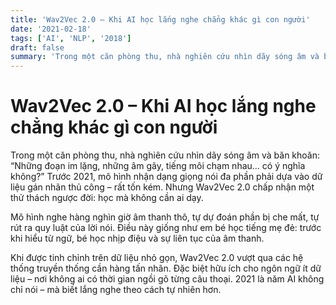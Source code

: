 ```yaml
---
title: 'Wav2Vec 2.0 – Khi AI học lắng nghe chẳng khác gì con người'
date: '2021-02-18'
tags: ['AI', 'NLP', '2018']
draft: false
summary: 'Trong một căn phòng thu, nhà nghiên cứu nhìn dãy sóng âm và băn khoăn: “Những đoạn im lặng, những âm'
---
```


# Wav2Vec 2.0 – Khi AI học lắng nghe chẳng khác gì con người

Trong một căn phòng thu, nhà nghiên cứu nhìn dãy sóng âm và băn khoăn: “Những đoạn im lặng, những âm gãy, tiếng môi chạm nhau… có ý nghĩa không?” Trước 2021, mô hình nhận dạng giọng nói đa phần phải dựa vào dữ liệu gán nhãn thủ công – rất tốn kém. Nhưng Wav2Vec 2.0 chấp nhận một thử thách ngược đời: học mà không cần ai dạy.

Mô hình nghe hàng nghìn giờ âm thanh thô, tự dự đoán phần bị che mất, tự rút ra quy luật của lời nói. Điều này giống như em bé học tiếng mẹ đẻ: trước khi hiểu từ ngữ, bé học nhịp điệu và sự liên tục của âm thanh.

Khi được tinh chỉnh trên dữ liệu nhỏ gọn, Wav2Vec 2.0 vượt qua các hệ thống truyền thống cần hàng tấn nhãn. Đặc biệt hữu ích cho ngôn ngữ ít dữ liệu – nơi không ai có thời gian ngồi gõ từng câu thoại. 2021 là năm AI không chỉ nói – mà biết lắng nghe theo cách tự nhiên hơn.